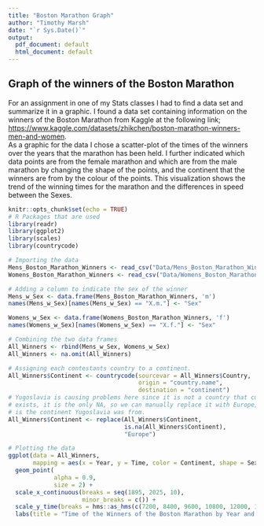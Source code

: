 ---
title: "Boston Marathon Graph"
author: "Timothy Marsh"
date: "`r Sys.Date()`"
output:
  pdf_document: default
  html_document: default
---

## Graph of the winners of the Boston Marathon

For an assignment in one of my Stats classes I had to find a data set and summarize it in a graphic. I found a data set containing information on the winners of the Boston Marathon from Kaggle at the following link; <https://www.kaggle.com/datasets/zhikchen/boston-marathon-winners-men-and-women>.\
As a graphic for the data I chose a scatter-plot of the times of the winners over the years that the marathon has been held. I further indicated which data points are from the female marathon and which are from the male marathon by changing the shape of the points, and the continent that the winners are from by the colour of the points. This visualization shows the trend of the winning times for the marathon and the differences in speed between the Sexes.

```{r cars}
knitr::opts_chunk$set(echo = TRUE)
# R Packages that are used
library(readr)
library(ggplot2)
library(scales)
library(countrycode)

# Importing the data
Mens_Boston_Marathon_Winners <- read_csv("Data/Mens_Boston_Marathon_Winners.csv")
Womens_Boston_Marathon_Winners <- read_csv("Data/Womens_Boston_Marathon_Winners.csv")

# Adding a column to indicate the sex of the winner
Mens_w_Sex <- data.frame(Mens_Boston_Marathon_Winners, 'm')
names(Mens_w_Sex)[names(Mens_w_Sex) == "X.m."] <- "Sex"

Womens_w_Sex <- data.frame(Womens_Boston_Marathon_Winners, 'f')
names(Womens_w_Sex)[names(Womens_w_Sex) == "X.f."] <- "Sex"

# Combining the two data frames
All_Winners <- rbind(Mens_w_Sex, Womens_w_Sex)
All_Winners <- na.omit(All_Winners)

# Assigning each contestants country to a continent.
All_Winners$Continent <- countrycode(sourcevar = All_Winners$Country, 
                                     origin = "country.name", 
                                     destination = "continent")
# Yugoslavia is causing problems here since it is not a country that currently 
# exists, it is the only NA, so we can manually replace it with Europe, which 
# is the continent Yugoslavia was from.
All_Winners$Continent <- replace(All_Winners$Continent, 
                                 is.na(All_Winners$Continent), 
                                 "Europe")

# Plotting the data
ggplot(data = All_Winners,
       mapping = aes(x = Year, y = Time, color = Continent, shape = Sex)) +
  geom_point(
             alpha = 0.9,
             size = 2) +
  scale_x_continuous(breaks = seq(1895, 2025, 10),
                     minor_breaks = c()) +
  scale_y_time(breaks = hms::as_hms(c(7200, 8400, 9600, 10800, 12000, 13200))) + 
  labs(title = "Time of the Winners of the Boston Marathon by Year and Sex")
```
